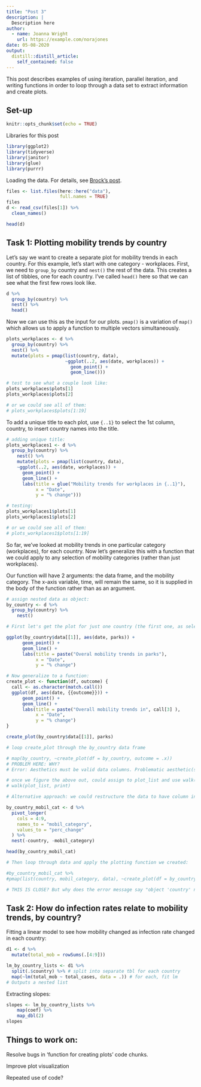 ```yaml
---
title: "Post 3"
description: |
  Description here
author:
  - name: Joanna Wright
    url: https://example.com/norajones
date: 05-08-2020
output:
  distill::distill_article:
    self_contained: false
---
```


This post describes examples of using iteration, parallel iteration, and writing functions in order to loop through a data set to extract information and create plots.

## Set-up

```r
knitr::opts_chunk$set(echo = TRUE)

```

<aside>
Libraries for this post
</aside>
```r
library(ggplot2)
library(tidyverse)
library(janitor)
library(glue)
library(purrr)
```


Loading the data. For details, see [Brock's post](link here).

```r

files <- list.files(here::here("data"),
                    full.names = TRUE)
files
d <- read_csv(files[1]) %>%
  clean_names()

head(d)

```

## Task 1: Plotting mobility trends by country 

Let's say we want to create a separate plot for mobility trends in each country. For this example, let's start with one category - workplaces. First, we need to `group_by` country and `nest()` the rest of the data. This creates a list of tibbles, one for each country. I've called `head()` here so that we can see what the first few rows look like. 

```r
d %>%
  group_by(country) %>% 
  nest() %>%
  head()
```

Now we can use this as the input for our plots. `pmap()` is a variation of `map()` which allows us to apply a function to multiple vectors simultaneously.

```r

plots_workplaces <- d %>%
  group_by(country) %>% 
  nest() %>% 
  mutate(plots = pmap(list(country, data),  
                      ~ggplot(..2, aes(date, workplaces)) +
                        geom_point() + 
                        geom_line()))

# test to see what a couple look like:
plots_workplaces$plots[1]
plots_workplaces$plots[2]

# or we could see all of them: 
# plots_workplaces$plots[1:19]
```

To add a unique title to each plot, use `{..1}` to select the 1st column, country, to insert country names into the title. 

```r

# adding unique title: 
plots_workplaces1 <- d %>%
  group_by(country) %>% 
    nest() %>%
    mutate(plots = pmap(list(country, data),
    ~ggplot(..2, aes(date, workplaces)) +
      geom_point() + 
      geom_line() + 
      labs(title = glue("Mobility trends for workplaces in {..1}"),
           x = "Date", 
           y = "% change")))

# testing: 
plots_workplaces1$plots[1]
plots_workplaces1$plots[2]

# or we could see all of them: 
# plots_workplaces1$plots[1:19]
```

So far, we've looked at mobility trends in one particular category (workplaces), for each country. 
Now let's generalize this with a function that we could apply to any selection of mobility categories (rather than just workplaces). 

Our function will have 2 arguments: the data frame, and the mobility category. The x-axis variable, time, will remain the same, so it is supplied in the body of the function rather than as an argument. 

```r

# assign nested data as object: 
by_country <- d %>%
  group_by(country) %>% 
    nest()

# First let's get the plot for just one country (the first one, as selected using by_country$data[[1]]), and one category, parks. 

ggplot(by_country$data[[1]], aes(date, parks)) +
      geom_point() + 
      geom_line() + 
      labs(title = paste("Overal mobility trends in parks"),
           x = "Date", 
           y = "% change")

# Now generalize to a function: 
create_plot <- function(df, outcome) {
  call <- as.character(match.call())
  ggplot(df, aes(date, {{outcome}})) +
      geom_point() + 
      geom_line() + 
      labs(title = paste("Overall mobility trends in", call[3] ), 
           x = "Date", 
           y = "% change")
}

create_plot(by_country$data[[1]], parks)

# loop create_plot through the by_country data frame

# map(by_country, ~create_plot(df = by_country, outcome = .x))
# PROBLEM HERE: WHY? 
# Error: Aesthetics must be valid data columns. Problematic aesthetic(s): x = date. Did you mistype the name of a data column or forget to add after_stat()?

# once we figure the above out, could assign to plot_list and use walk() to print all plots:  
# walk(plot_list, print)

```

```r

# Alternative approach: we could restructure the data to have column indicating categories, then nest by country AND category: 

by_country_mobil_cat <- d %>%
  pivot_longer(
    cols = 4:9,
    names_to = "mobil_category",
    values_to = "perc_change"
  ) %>%
  nest(-country, -mobil_category)

head(by_country_mobil_cat)

# Then loop through data and apply the plotting function we created: 

#by_country_mobil_cat %>%
#pmap(list(country, mobil_category, data), ~create_plot(df = by_country_mobil_cat, outcome = .x))

# THIS IS CLOSE? But why does the error message say "object 'country' not found"?? 

```


## Task 2: How do infection rates relate to mobility trends, by country?

Fitting a linear model to see how mobility changed as infection rate changed in each country: 

```r

d1 <- d %>%
  mutate(total_mob = rowSums(.[4:9]))

lm_by_country_lists <- d1 %>% 
  split(.$country) %>% # split into separate tbl for each country
  map(~lm(total_mob ~ total_cases, data = .)) # for each, fit lm
# Outputs a nested list

```

Extracting slopes: 

```r
slopes <- lm_by_country_lists %>%
    map(coef) %>%
    map_dbl(2)
slopes
```

## Things to work on:

Resolve bugs in 'function for creating plots' code chunks.

Improve plot visualization 

Repeated use of code? 
